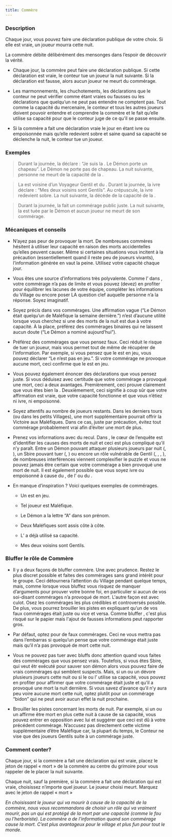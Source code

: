 ```yaml
---
title: Commère
---
```



<Role COMMERE header />

### Description

Chaque jour, vous pouvez faire une déclaration publique de votre choix. Si elle est vraie, un joueur mourra cette nuit.

La commère débite délibérément des mensonges dans l’espoir de découvrir la vérité.

-   Chaque jour, la commère peut faire une déclaration publique. Si cette déclaration est vraie, le conteur tue un joueur la nuit suivante. Si la déclaration est fausse, alors aucun joueur ne meurt du commérage.

-   Les marmonnements, les chuchotements, les déclarations que le conteur ne peut vérifier comme étant vraies ou fausses ou les déclarations que quelqu’un ne peut pas entendre ne comptent pas. Tout comme la capacité du mercenaire, le conteur et tous les autres joueurs doivent pouvoir entendre et comprendre la commère et le fait qu’elle utilise sa capacité pour que le conteur juge de ce qu’il se passe ensuite.

-   Si la commère a fait une déclaration vraie le jour en étant ivre ou empoisonnée mais qu’elle redevient sobre et saine quand sa capacité se déclenche la nuit, le conteur tue un joueur.

### Exemples

> Durant la journée, la <Role COMMERE /> déclare : “Je suis la <Role COMMERE />. Le Démon porte un chapeau”. Le Démon ne porte pas de chapeau. La nuit suivante, personne ne meurt de la capacité de la <Role COMMERE />.

> La <Role COMMERE /> est voisine d’un Voyageur Gentil et du <Role PACIFISTE />. Durant la journée, la <Role COMMERE /> ivre déclare : “Mes deux voisins sont Gentils”. Au crépuscule, la <Role COMMERE /> ivre redevient sobre. La nuit suivante, la <Role FEMME_DE_CHAMBRE /> décède de la capacité de la <Role COMMERE />.

> Durant la journée, la <Role COMMERE /> fait un commérage public juste. La nuit suivante, la <Role COMMERE /> est tuée par le Démon et aucun joueur ne meurt de son commérage.

### Mécaniques et conseils

- N’ayez pas peur de provoquer la mort. De nombreuses commères hésitent à utiliser leur capacité en raison des morts accidentelles qu’elles peuvent causer. Même si certaines situations vous incitent à la précaution (essentiellement quand il reste peu de joueurs vivants), l’information générée en vaut la peine. Utilisez votre capacité chaque jour.

- Vous êtes une source d’informations très polyvalente. Comme l’<Role ARTISTE /> dans <Module SECTS_AND_VIOLETS />, votre commérage n’a pas de limite et vous pouvez (devez) en profiter pour équilibrer les lacunes de votre équipe, compléter les informations du Village ou encore poser LA question clef auquelle personne n’a la réponse. Soyez imaginatif.

- Soyez précis dans vos commérages. Une affirmation vague (“Le Démon était quelqu’un de Maléfique la semaine dernière.”) n’est d’aucune utilité lorsque vous cherchez si une des morts de la nuit est due à votre capacité. À la place, préférez des commérages binaires qui ne laissent aucun doute (“Le Démon a nominé aujourd’hui”).

- Préférez des commérages que vous pensez faux. Ceci réduit le risque de tuer un joueur, mais vous permet tout de même de récupérer de l’information. Par exemple, si vous pensez que le <Role PUKKA /> est en jeu, vous pouvez déclarer “Le <Role PUKKA /> n’est pas en jeu.”. Si votre commérage ne provoque aucune mort, ceci confirme que le <Role PUKKA /> est en jeu.

- Vous pouvez également énoncer des déclarations que vous pensez juste. Si vous déduisez avec certitude que votre commérage a provoqué une mort, ceci a deux avantages. Premièrement, ceci prouve clairement que vous êtes bien la <Role COMMERE />. Deuxièmement, ceci signifie à coup sûr que votre affirmation est vraie, que votre capacité fonctionne et que vous n’étiez ni ivre, ni empoisonné.

- Soyez attentifs au nombre de joueurs restants. Dans les derniers tours (ou dans les petits Villages), une mort supplémentaire pourrait offrir la Victoire aux Maléfiques. Dans ce cas, juste par précaution, évitez tout commérage probablement vrai afin d’éviter une mort de plus.

- Prenez vos informations avec du recul. Dans <Module BAD_MOON_RISING />, le cœur de l’enquête est d’identifier les causes des morts de nuit et ceci est plus compliqué qu’il n’y paraît. Entre un Démon pouvant attaquer plusieurs joueurs par nuit (<Role SHABALOTH />, <Role PO />), un Sbire pouvant tuer (<Role PARRAIN />, <Role ASSASSIN />) ou encore un rôle vulnérable de Gentil (<Role MAMIE />, <Role COMMERE />, <Role PARIEUR />, <Role INVENTEUR />), de nombreuses interférences viennent complexifier le puzzle et vous ne pouvez jamais être certain que votre commérage a bien provoqué une mort de nuit. Il est également possible que vous soyez ivre ou empoisonné à cause du <Role MARIN />, de l’<Role AUBERGISTE /> ou du <Role PUKKA />.

- En manque d’inspiration ? Voici quelques exemples de commérages.

    - Un <Role SHABALOTH /> est en jeu.

    - Tel joueur est Maléfique.

    - Le Démon a la lettre “A” dans son prénom.

    - Deux Maléfiques sont assis côte à côte.

    - L’<Role ASSASSIN /> a déjà utilisé sa capacité.

    - Mes deux voisins sont Gentils.

### Bluffer le rôle de Commère

- Il y a deux façons de bluffer commère. Une avec prudence. Restez le plus discret possible et faites des commérages sans grand intérêt pour le groupe. Ceci détournera l’attention du Village pendant quelque temps, mais, comme lorsque vous bluffez <Role SOLDAT /> vous risquez de manquer d’arguments pour prouver votre bonne foi, en particulier si aucun de vos soi-disant commérages n’a provoqué de mort. L'autre façon est avec culot. Osez les commérages les plus crédibles et controversés possible. De plus, vous pourrez brouiller les pistes en expliquant qu’un de vos faux commérages était juste ou vice et versa. Comme bluffer <Role VOYANTE />, c'est plus risqué sur le papier mais l'ajout de fausses informations peut rapporter gros.

- Par défaut, optez pour de faux commérages. Ceci ne vous mettra pas dans l’embarras si quelqu’un pense que votre commérage était juste mais qu’il n’a pas provoqué de mort cette nuit.

- Vous ne pouvez pas tuer avec bluffs donc attention quand vous faites des commèrages que vous pensez vrais. Toutefois, si vous êtes Sbire, qui veut êtr exécuté pour sauver son démon alors vous pouvez faire de vrais commérages qui semblent suspects. Mais, si un <Role SHABALOTH /> ou un <Role PO /> dévore plusieurs joueurs cette nuit ou si le <Role PARRAIN /> ou l’<Role ASSASSIN /> utilise sa capacité, vous pouvez en profiter pour affirmer que votre commérage était juste et qu’il a provoqué une mort la nuit dernière. Si vous savez d’avance qu’il n’y aura peu voire aucune mort cette nuit, optez plutôt pour un commérage “bidon” qui ne peut avoir aucun effet la nuit prochaine.

- Brouiller les pistes concernant les morts de nuit. Par exemple, si un <Role PARIEUR /> ou un <Role INVENTEUR /> affirme être mort en plus cette nuit à cause de sa capacité, vous pouvez entrer en opposition avec lui et suggérer que ceci est dû à votre précédent commérage. N’accusez pas directement cette victime supplémentaire d’être Maléfique car, la plupart du temps, le Conteur ne vise que des joueurs Gentils suite à un commérage juste.

### Comment conter?

Chaque jour, si la commère a fait une déclaration qui est vraie, placez le jeton de rappel « mort » de la commère au centre du grimoire pour vous rappeler de le placer la nuit suivante.

Chaque nuit, sauf la première, si la commère a fait une déclaration qui est vraie, choisissez n’importe quel joueur. Le joueur choisi meurt. Marquez avec le jeton de rappel « mort »

_En choisissant le joueur qui va mourir à cause de la capacité de la commère, nous vous recommandons de choisir un rôle qui va vraiment mourir, pas un qui est protégé de la mort par une capacité (comme le fou ou l’herboriste). La commère a de l’information quand son commérage cause la mort. C’est plus avantageux pour le village et plus fun pour tout le monde._
